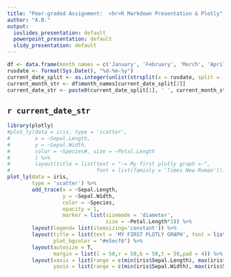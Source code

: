 ```yaml
---
title: "Peer-graded Assignment:  <br>R Markdown Presentation & Plotly"
author: "A.B."
output:
  ioslides_presentation: default
  powerpoint_presentation: default
  slidy_presentation: default
---
```


```r
df <- data.frame(month_names = c('January', 'February', 'March', 'April', 'May', 'June', 'July', 'August', 'September', 'October', 'November', 'December'))
rusdate <- format(Sys.Date(), "%d-%m-%y")
current_date_split <- as.integer(unlist(strsplit(x = rusdate, split = '-')))
current_month_str <- df$month_names[current_date_split[2]]
current_date_str <- paste0(current_date_split[1], ' ', current_month_str, ' ', (2000+current_date_split[3]))
```

## `r current_date_str`

```r
library(plotly)
#plot_ly(data = iris, type = 'scatter', 
#        x = ~Sepal.Length, 
#        y = ~Sepal.Width, 
#        color = ~Species#, size = ~Petal.Length
#        ) %>%
#        layout(title = list(text = "-= My first plotly graph =-", 
#                            font = list(famioly = 'Times New Roman')))
plot_ly(data = iris,
        type = 'scatter') %>% 
        add_trace(x = ~Sepal.Length,
                  y = ~Sepal.Width, 
                  color = ~Species,
                  opacity = 1,
                  marker = list(sizemode = 'diameter', 
                                size = ~Petal.Length*3)) %>%  
        layout(legend= list(itemsizing='constant')) %>%
        layout(title = list(text = 'MY FIRST PLOTLY GRAPH', font = list(size = 30)), 
               plot_bgcolor = "#e5ecf6") %>% 
        layout(autosize = T, 
               margin = list(l = 50,r = 50,b = 50,t = 50,pad = 4)) %>%
        layout(xaxis = list(range = c(min(iris$Sepal.Length), max(iris$Sepal.Length))),
               yaxis = list(range = c(min(iris$Sepal.Width), max(iris$Sepal.Width))))

```

